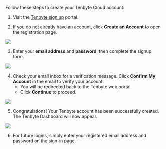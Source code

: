Follow these steps to create your Tenbyte Cloud account:

1. Visit the [Tenbyte sign up](https://www.tenbytecloud.com//) portal.

2. If you do not already have an account, click **Create an Account** to open the registration page.

<img
  src="/account-settings/Account-Creation/03.png"
/>

3. Enter your **email address** and **password**, then complete the signup form.

<img
  src="/account-settings/Account-Creation/004.png"
/>

4. Check your email inbox for a verification message. Click **Confirm My Account** in the email to verify your account.
    - You will be redirected back to the Tenbyte web portal.
    - Click **Continue** to proceed.

<img
  src="/account-settings/Account-Creation/04.png"
/>    

5. Congratulations! Your Tenbyte account has been successfully created. The Tenbyte Dashboard will now appear.

<img
  src="/account-settings/Account-Creation/05.png"
/>

6. For future logins, simply enter your registered email address and password on the sign-in page.